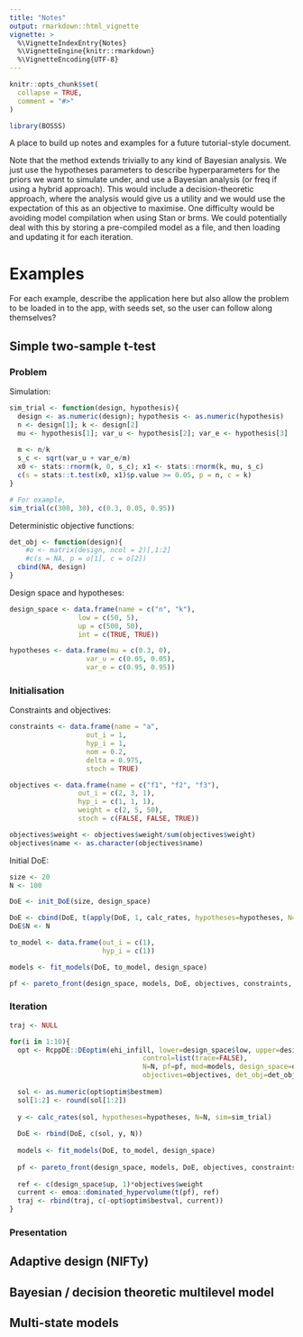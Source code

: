 ```yaml
---
title: "Notes"
output: rmarkdown::html_vignette
vignette: >
  %\VignetteIndexEntry{Notes}
  %\VignetteEngine{knitr::rmarkdown}
  %\VignetteEncoding{UTF-8}
---
```


```r
knitr::opts_chunk$set(
  collapse = TRUE,
  comment = "#>"
)
```

```r
library(BOSSS)
```

A place to build up notes and examples for a future tutorial-style document.

Note that the method extends trivially to any kind of Bayesian analysis. We just use the hypotheses parameters to describe hyperparameters for the priors we want to simulate under, and use a Bayesian analysis (or freq if using a hybrid approach). This would include a decision-theoretic approach, where the analysis would give us a utility and we would use the expectation of this as an objective to maximise. One difficulty would be avoiding model compilation when using Stan or brms. We could potentially deal with this by storing a pre-compiled model as a file, and then loading and updating it for each iteration.

# Examples

For each example, describe the application here but also allow the problem to be loaded in to the app, with seeds set, so the user can follow along themselves?

## Simple two-sample t-test

### Problem

Simulation:
```r
sim_trial <- function(design, hypothesis){
  design <- as.numeric(design); hypothesis <- as.numeric(hypothesis)
  n <- design[1]; k <- design[2]
  mu <- hypothesis[1]; var_u <- hypothesis[2]; var_e <- hypothesis[3]
  
  m <- n/k
  s_c <- sqrt(var_u + var_e/m)
  x0 <- stats::rnorm(k, 0, s_c); x1 <- stats::rnorm(k, mu, s_c)
  c(s = stats::t.test(x0, x1)$p.value >= 0.05, p = n, c = k)
}

# For example,
sim_trial(c(300, 30), c(0.3, 0.05, 0.95))
```

Deterministic objective functions:
```r
det_obj <- function(design){
    #o <- matrix(design, ncol = 2)[,1:2]
    #c(s = NA, p = o[1], c = o[2])
  cbind(NA, design)
}
```


Design space and hypotheses:
```r
design_space <- data.frame(name = c("n", "k"),
                 low = c(50, 5),
                 up = c(500, 50),
                 int = c(TRUE, TRUE))

hypotheses <- data.frame(mu = c(0.3, 0),
                   var_u = c(0.05, 0.05),
                   var_e = c(0.95, 0.95))
```

### Initialisation

Constraints and objectives:

```r
constraints <- data.frame(name = "a",
                   out_i = 1,
                   hyp_i = 1,
                   nom = 0.2,
                   delta = 0.975,
                   stoch = TRUE)

objectives <- data.frame(name = c("f1", "f2", "f3"),
                 out_i = c(2, 3, 1),
                 hyp_i = c(1, 1, 1),
                 weight = c(2, 5, 50),
                 stoch = c(FALSE, FALSE, TRUE))

objectives$weight <- objectives$weight/sum(objectives$weight)
objectives$name <- as.character(objectives$name)
```

Initial DoE:

```r
size <- 20
N <- 100

DoE <- init_DoE(size, design_space)

DoE <- cbind(DoE, t(apply(DoE, 1, calc_rates, hypotheses=hypotheses, N=N, sim=sim_trial)))
DoE$N <- N

to_model <- data.frame(out_i = c(1),
                       hyp_i = c(1))

models <- fit_models(DoE, to_model, design_space)

pf <- pareto_front(design_space, models, DoE, objectives, constraints, to_model, det_obj)
```

### Iteration

```r
traj <- NULL

for(i in 1:10){
  opt <- RcppDE::DEoptim(ehi_infill, lower=design_space$low, upper=design_space$up,
                                 control=list(trace=FALSE),
                                 N=N, pf=pf, mod=models, design_space=design_space, constraints=constraints,
                                 objectives=objectives, det_obj=det_obj, out_dim=3, to_model=to_model)
  
  sol <- as.numeric(opt$optim$bestmem)
  sol[1:2] <- round(sol[1:2])
          
  y <- calc_rates(sol, hypotheses=hypotheses, N=N, sim=sim_trial)
  
  DoE <- rbind(DoE, c(sol, y, N))
  
  models <- fit_models(DoE, to_model, design_space)
  
  pf <- pareto_front(design_space, models, DoE, objectives, constraints, to_model, det_obj)
  
  ref <- c(design_space$up, 1)*objectives$weight
  current <- emoa::dominated_hypervolume(t(pf), ref)
  traj <- rbind(traj, c(-opt$optim$bestval, current))
}
```

### Presentation



## Adaptive design (NIFTy)

## Bayesian / decision theoretic multilevel model

## Multi-state models


